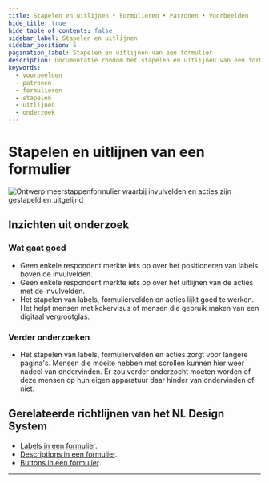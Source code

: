 ```yaml
---
title: Stapelen en uitlijnen • Formulieren • Patronen • Voorbeelden
hide_title: true
hide_table_of_contents: false
sidebar_label: Stapelen en uitlijnen
sidebar_position: 5
pagination_label: Stapelen en uitlijnen van een formulier
description: Documentatie rondom het stapelen en uitlijnen van een formulier
keywords:
  - voorbeelden
  - patronen
  - formulieren
  - stapelen
  - uitlijnen
  - onderzoek
---
```



# Stapelen en uitlijnen van een formulier

![Ontwerp meerstappenformulier waarbij invulvelden en acties zijn gestapeld en uitgelijnd](https://raw.githubusercontent.com/nl-design-system/documentatie/assets/voorbeeld_formulier_stapelen.png)

## Inzichten uit onderzoek

### Wat gaat goed

- Geen enkele respondent merkte iets op over het positioneren van labels boven de invulvelden.
- Geen enkele respondent merkte iets op over het uitlijnen van de acties met de invulvelden.
- Het stapelen van labels, formuliervelden en acties lijkt goed te werken. Het helpt mensen met kokervisus of mensen die gebruik maken van een digitaal vergrootglas.

### Verder onderzoeken

- Het stapelen van labels, formuliervelden en acties zorgt voor langere pagina's. Mensen die moeite hebben met scrollen kunnen hier weer nadeel van ondervinden. Er zou verder onderzocht moeten worden of deze mensen op hun eigen apparatuur daar hinder van ondervinden of niet.

## Gerelateerde richtlijnen van het NL Design System

- [Labels in een formulier](/richtlijnen/formulieren/labels).
- [Descriptions in een formulier](/richtlijnen/formulieren/descriptions).
- [Buttons in een formulier](/richtlijnen/formulieren/buttons).

<ResearchInfo />

---

<PatternFooterInfo />
